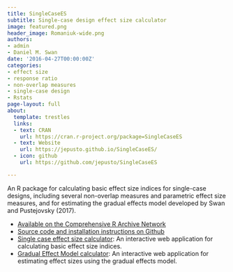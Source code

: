```yaml
---
title: SingleCaseES
subtitle: Single-case design effect size calculator
image: featured.png
header_image: Romaniuk-wide.png
authors:
- admin
- Daniel M. Swan
date: '2016-04-27T00:00:00Z'
categories:
- effect size
- response ratio
- non-overlap measures
- single-case design
- Rstats
page-layout: full
about:
  template: trestles
  links:
  - text: CRAN
    url: https://cran.r-project.org/package=SingleCaseES
  - text: Website
    url: https://jepusto.github.io/SingleCaseES/
  - icon: github
    url: https://github.com/jepusto/SingleCaseES

---
```


An R package for calculating basic effect size indices for single-case designs, including several non-overlap measures and parametric effect size measures, and for estimating the gradual effects model developed by Swan and Pustejovsky (2017).

- [Available on the Comprehensive R Archive Network](https://CRAN.R-project.org/package=SingleCaseES)
- [Source code and installation instructions on Github](https://github.com/jepusto/SingleCaseES)
- [Single case effect size calculator](https://jepusto.shinyapps.io/SCD-effect-sizes/): An interactive web application for calculating basic effect size indices.
- [Gradual Effect Model calculator](https://jepusto.shinyapps.io/gem-scd/): An interactive web application for estimating effect sizes using the gradual effects model.

